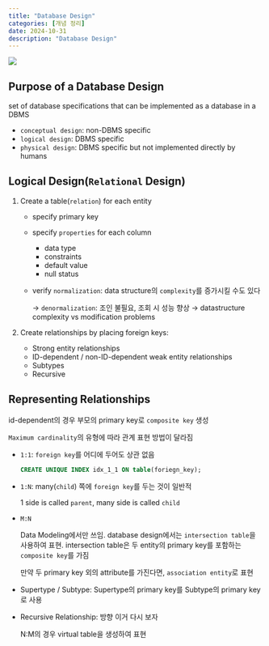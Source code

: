 ```yaml
---
title: "Database Design"
categories: [개념 정리]
date: 2024-10-31
description: "Database Design"
---
```


![](/img/db-thumb.jpg){.post-thumbnail}

## Purpose of a Database Design

set of database specifications that can be implemented as a database in a DBMS

- `conceptual design`: non-DBMS specific
- `logical design`: DBMS specific
- `physical design`: DBMS specific but not implemented directly by humans

## Logical Design(`Relational` Design)

1. Create a table(`relation`) for each entity
   
   - specify primary key
   - specify `properties` for each column
      
      - data type
      - constraints
      - default value
      - null status
   - verify `normalization`: data structure의 `complexity`를 증가시킬 수도 있다
      
      → `denormalization`: 조인 불필요, 조회 시 성능 향상
      → datastructure complexity vs modification problems

2. Create relationships by placing foreign keys:
   
   - Strong entity relationships
   - ID-dependent / non-ID-dependent weak entity relationships
   - Subtypes
   - Recursive

## Representing Relationships

id-dependent의 경우 부모의 primary key로 `composite key` 생성

`Maximum cardinality`의 유형에 따라 관계 표현 방법이 달라짐

- `1:1`: `foreign key`를 어디에 두어도 상관 없음
   
   ```sql
   CREATE UNIQUE INDEX idx_1_1 ON table(foriegn_key);
   ```

- `1:N`: many(`child`) 쪽에 `foreign key`를 두는 것이 일반적
   
   1 side is called `parent`, many side is called `child`
- `M:N`
   
   Data Modeling에서만 쓰임. database design에서는 `intersection table`을 사용하여 표현.
   intersection table은 두 entity의 primary key를 포함하는 `composite key`를 가짐
   
   만약 두 primary key 외의 attribute를 가진다면, `association entity`로 표현
- Supertype / Subtype: Supertype의 primary key를 Subtype의 primary key로 사용
- Recursive Relationship: 방향 이거 다시 보자
   
   N:M의 경우 virtual table을 생성하여 표현

